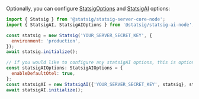 Optionally, you can configure [StatsigOptions](/server-core/node-core#statsig-options) and [StatsigAI](#ai-options) options:

```js
import { Statsig } from '@statsig/statsig-server-core-node';
import { StatsigAI, StatsigAIOptions } from '@statsig/statsig-ai-node';

const statsig = new Statsig('YOUR_SERVER_SECRET_KEY', {
  environment: 'production',
});
await statsig.initialize();

// if you would like to configure any statsigAI options, this is optional:
const statsigAIOptions: StatsigAIOptions = {
  enableDefaultOtel: true,
};
const statsigAI = new StatsigAI({'YOUR_SERVER_SECRET_KEY', statsig}, statsigAIOptions);
await statsigAI.initialize();
```
